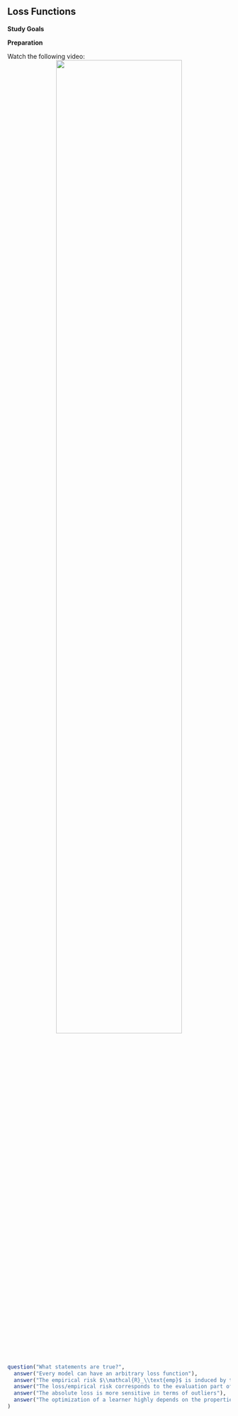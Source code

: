 ## Loss Functions

**Study Goals**


**Preparation**

Watch the following video:
<center>
![](https://www.youtube.com/watch?v=g3w98HnbtEw&list=PLMyWaJl2LoXyhFvMjtbBGs0Pi8khHbKm3&index=5&t=0s){width="75%"}
</center>

```r
question("What statements are true?",
  answer("Every model can have an arbitrary loss function"),
  answer("The empirical risk $\\mathcal{R}_\\text{emp}$ is induced by the loss", correct = TRUE),
  answer("The loss/empirical risk corresponds to the evaluation part of the learner (inducer)", correct = TRUE),
  answer("The absolute loss is more sensitive in terms of outliers"),
  answer("The optimization of a learner highly depends on the properties of the loss function", correct = TRUE)
)
```